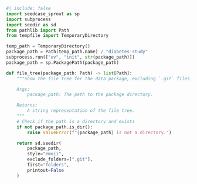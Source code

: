 ```python
#| include: false
import seedcase_sprout as sp
import subprocess
import seedir as sd
from pathlib import Path
from tempfile import TemporaryDirectory

temp_path = TemporaryDirectory()
package_path = Path(temp_path.name) / "diabetes-study"
subprocess.run(["uv", "init", str(package_path)])
package_path = sp.PackagePath(package_path)

def file_tree(package_path: Path) -> list[Path]:
    """Show the file tree for the data package, excluding `.git` files.

    Args:
        package_path: The path to the package directory.

    Returns:
        A string representation of the file tree.
    """
    # Check if the path is a directory and exists
    if not package_path.is_dir():
        raise ValueError(f"{package_path} is not a directory.")

    return sd.seedir(
        package_path,
        style="emoji",
        exclude_folders=[".git"],
        first="folders",
        printout=False
    )
```
